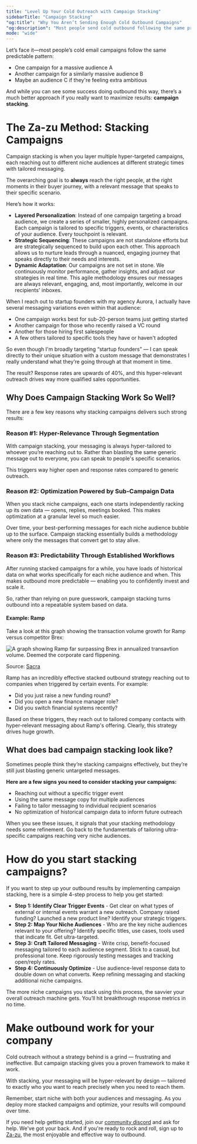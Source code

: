```yaml
---
title: "Level Up Your Cold Outreach with Campaign Stacking"
sidebarTitle: "Campaign Stacking"
"og:title": "Why You Aren’t Sending Enough Cold Outbound Campaigns"
"og:description": "Most people send cold outbound following the same predictable pattern. Campaign stacking is a better tactic that’ll help you convert more clients."
mode: "wide"
---
```


Let’s face it—most people’s cold email campaigns follow the same predictable pattern:

- One campaign for a massive audience A
- Another campaign for a similarly massive audience B
- Maybe an audience C if they're feeling extra ambitious

And while you can see some success doing outbound this way, there’s a much better approach if you really want to maximize results: **campaign stacking**.

# The Za-zu Method: Stacking Campaigns
Campaign stacking is when you layer multiple hyper-targeted campaigns, each reaching out to different niche audiences at different strategic times with tailored messaging. 

The overarching goal is to **always** reach the right people, at the right moments in their buyer journey, with a relevant message that speaks to their specific scenario. 

Here’s how it works: 
- **Layered Personalization**: Instead of one campaign targeting a broad audience, we create a series of smaller, highly personalized campaigns. Each campaign is tailored to specific triggers, events, or characteristics of your audience. Every touchpoint is relevant.
- **Strategic Sequencing**: These campaigns are not standalone efforts but are strategically sequenced to build upon each other. This approach allows us to nurture leads through a nuanced, engaging journey that speaks directly to their needs and interests.
- **Dynamic Adaptation**: Our campaigns are not set in stone. We continuously monitor performance, gather insights, and adjust our strategies in real time. This agile methodology ensures our messages are always relevant, engaging, and, most importantly, welcome in our recipients' inboxes.

When I reach out to startup founders with my agency Aurora, I actually have several messaging variations even within that audience:
- One campaign works best for sub-20-person teams just getting started
- Another campaign for those who recently raised a VC round
- Another for those hiring first salespeople 
- A few others tailored to specific tools they have or haven't adopted

So even though I'm broadly targeting “startup founders” — I can speak directly to their unique situation with a custom message that demonstrates I really understand what they’re going through at that moment in time.

The result? Response rates are upwards of 40%, and this hyper-relevant outreach drives way more qualified sales opportunities.

## Why Does Campaign Stacking Work So Well?
There are a few key reasons why stacking campaigns delivers such strong results:

### Reason #1: Hyper-Relevance Through Segmentation
With campaign stacking, your messaging is always hyper-tailored to whoever you’re reaching out to. Rather than blasting the same generic message out to everyone, you can speak to people's specific scenarios.

This triggers way higher open and response rates compared to generic outreach.

### Reason #2: Optimization Powered by Sub-Campaign Data 
When you stack niche campaigns, each one starts independently racking up its own data — opens, replies, meetings booked. This makes optimization at a granular level so much easier.  

Over time, your best-performing messages for each niche audience bubble up to the surface. Campaign stacking essentially builds a methodology where only the messages that convert get to stay alive.

### Reason #3: Predictability Through Established Workflows
After running stacked campaigns for a while, you have loads of historical data on what works specifically for each niche audience and when. This makes outbound more predictable — enabling you to confidently invest and scale it.

So, rather than relying on pure guesswork, campaign stacking turns outbound into a repeatable system based on data.

#### Example: Ramp
Take a look at this graph showing the transaction volume growth for Ramp versus competitor Brex:

<img
  className="px-10"
  src="/images/ramp-outgrowing-brex.png"
  alt="A graph showing Ramp far surpassing Brex in annualized transavtion volume. Deemed the corporate card flippening."
/>

Source: [Sacra](https://sacra.com/research/ramp-passes-brex/)

Ramp has an incredibly effective stacked outbound strategy reaching out to companies when triggered by certain events. For example:

- Did you just raise a new funding round?
- Did you open a new finance manager role?
- Did you switch financial systems recently?

Based on these triggers, they reach out to tailored company contacts with hyper-relevant messaging about Ramp's offering. Clearly, this strategy drives huge growth.

## What does bad campaign stacking look like? 
Sometimes people think they’re stacking campaigns effectively, but they’re still just blasting generic untargeted messages.

**Here are a few signs you need to consider stacking your campaigns:**

- Reaching out without a specific trigger event
- Using the same message copy for multiple audiences  
- Failing to tailor messaging to individual recipient scenarios
- No optimization of historical campaign data to inform future outreach

When you see these issues, it signals that your stacking methodology needs some refinement. Go back to the fundamentals of tailoring ultra-specific campaigns reaching very niche audiences.

# How do you start stacking campaigns?
If you want to step up your outbound results by implementing campaign stacking, here is a simple 4-step process to help you get started:

- **Step 1: Identify Clear Trigger Events** - Get clear on what types of external or internal events warrant a new outreach. Company raised funding? Launched a new product line? Identify your strategic triggers.
- **Step 2: Map Your Niche Audiences** - Who are the key niche audiences relevant to your offering? Identify specific titles, use cases, tools used that indicate fit. Get ultra-targeted. 
- **Step 3: Craft Tailored Messaging** - Write crisp, benefit-focused messaging tailored to each audience segment. Stick to a casual, but professional tone. Keep rigorously testing messages and tracking open/reply rates.
- **Step 4: Continuously Optimize** - Use audience-level response data to double down on what converts. Keep refining messaging and stacking additional niche campaigns.

The more niche campaigns you stack using this process, the savvier your overall outreach machine gets. You’ll hit breakthrough response metrics in no time.

# Make outbound work for your company
Cold outreach without a strategy behind is a grind — frustrating and ineffective. But campaign stacking gives you a proven framework to make it work. 

With stacking, your messaging will be hyper-relevant by design — tailored to exactly who you want to reach precisely when you need to reach them.

Remember, start niche with both your audiences and messaging. As you deploy more stacked campaigns and optimize, your results will compound over time.

If you need help getting started, join our [community discord](https://discord.gg/6bUPKDf5) and ask for help. We've got your back. And if you're ready to rock and roll, sign up to [Za-zu](https://app.za-zu.com), the most enjoyable and effective way to outbound.